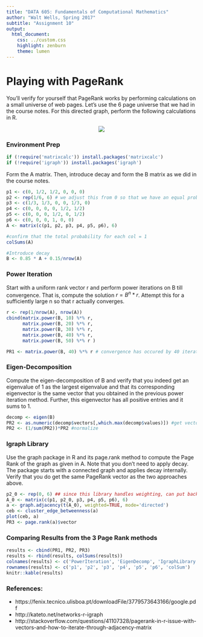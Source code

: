 ```yaml
---
title: "DATA 605: Fundamentals of Computational Mathematics"
author: "Walt Wells, Spring 2017"
subtitle: "Assignment 10"
output:
  html_document:
    css: ../custom.css
    highlight: zenburn
    theme: lumen
---
```

# Playing with PageRank

You'll verify for yourself that PageRank works by performing calculations on a small universe of web pages. Let's use the 6 page universe that we had in the course notes. For this directed graph, perform the following calculations in R.

<center>![](urls.png)</center>

### Environment Prep

```r
if (!require('matrixcalc')) install.packages('matrixcalc')
if (!require('igraph')) install.packages('igraph')
```

Form the A matrix. Then, introduce decay and form the B matrix as we did in
the course notes.

```r
p1 <- c(0, 1/2, 1/2, 0, 0, 0)
p2 <- rep(1/6, 6) # we adjust this from 0 so that we have an equal prob to land on any page;   if we leave at 0 (indicating there are no outgoing links from p2), our page rank will not converge because of a 'dangling node'
p3 <- c(1/3, 1/3, 0, 0, 1/3, 0)
p4 <- c(0, 0, 0, 0, 1/2, 1/2)
p5 <- c(0, 0, 0, 1/2, 0, 1/2)
p6 <- c(0, 0, 0, 1, 0, 0)
A <- matrix(c(p1, p2, p3, p4, p5, p6), 6)

#confirm that the total probability for each col = 1
colSums(A)

#Introduce decay
B <- 0.85 * A + 0.15/nrow(A)
```

### Power Iteration 

Start with a uniform rank vector r and perform power iterations on B till convergence. That is, compute the solution $r = B^{n} * r$. Attempt this for a sufficiently large n so that r actually converges.

```r
r <- rep(1/nrow(A), nrow(A))
cbind(matrix.power(B, 10) %*% r,
      matrix.power(B, 20) %*% r,
      matrix.power(B, 30) %*% r,
      matrix.power(B, 40) %*% r,
      matrix.power(B, 50) %*% r )

PR1 <- matrix.power(B, 40) %*% r # convergence has occured by 40 iterations
```

### Eigen-Decomposition

Compute the eigen-decomposition of B and verify that you indeed get an eigenvalue of 1 as the largest eigenvalue and that its corresponding eigenvector is the same vector that you obtained in the previous power iteration method. Further, this eigenvector has all positive entries and it sums to 1.

```r
decomp <- eigen(B)
PR2 <- as.numeric(decomp$vectors[,which.max(decomp$values)]) #get vectors associated with largest eigenvalue == 1
PR2 <- (1/sum(PR2))*PR2 #normalize
```

### Igraph Library 

Use the graph package in R and its page.rank method to compute the Page Rank of the graph as given in A. Note that you don't need to apply decay. The package starts with a connected graph and applies decay internally. Verify that you do get the same PageRank vector as the two approaches above.

```r
p2_0 <- rep(0, 6) ## since this library handles weighting, can put back in the 0 col;   it doesn't matter which we do, 1/6 or 0, but the graph here has the relationships we would expect, where as 1/6 does not
A_0 <- matrix(c(p1, p2_0, p3, p4, p5, p6), 6)
a <- graph.adjacency(t(A_0), weighted=TRUE, mode='directed')
ceb <- cluster_edge_betweenness(a)
plot(ceb, a) 
PR3 <- page.rank(a)$vector
```

### Comparing Results from the 3 Page Rank methods

```r
results <- cbind(PR1, PR2, PR3)
results <- rbind(results, colSums(results))
colnames(results) <- c('PowerIteration', 'EigenDecomp', 'IgraphLibrary')
rownames(results) <- c('p1', 'p2', 'p3', 'p4', 'p5', 'p6', 'colSum')
knitr::kable(results)
```

### References:

* https://fenix.tecnico.ulisboa.pt/downloadFile/3779573643166/google.pdf
* http://kateto.net/networks-r-igraph
* http://stackoverflow.com/questions/41107328/pagerank-in-r-issue-with-vectors-and-how-to-iterate-through-adjacency-matrix
